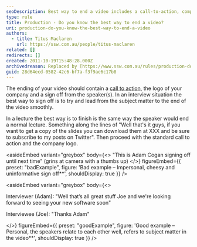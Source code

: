 ```yaml
---
seoDescription: Best way to end a video includes a call-to-action, company logo, and speaker sign-off.
type: rule
title: Production - Do you know the best way to end a video?
uri: production-do-you-know-the-best-way-to-end-a-video
authors:
  - title: Titus Maclaren
    url: https://ssw.com.au/people/titus-maclaren
related: []
redirects: []
created: 2011-10-19T15:48:28.000Z
archivedreason: Replaced by [https://www.ssw.com.au/rules/production-do-you-add-a-call-to-action](/rules/production-do-you-add-a-call-to-action)
guid: 28d64ecd-0582-42c6-bf7a-f3f9ae6c17b8
---
```


The ending of your video should contain a [call to action](/production-do-you-add-a-call-to-action), the logo of your company and a sign off from the speaker(s).
In an interview situation the best way to sign off is to try and lead from the subject matter to the end of the video smoothly.

In a lecture the best way is to finish is the same way the speaker would end a normal lecture. Something along the lines of "Well that's it guys, if you want to get a copy of the slides you can download them at XXX and be sure to subscribe to my posts on Twitter". Then proceed with the standard call to action and the company logo.

<asideEmbed
  variant="greybox"
  body={<>
    "This is Adam Cogan signing off until next time" (grins at camera with a thumbs up)
  </>}
  figureEmbed={{
    preset: "badExample",
    figure: 'Bad example – Impersonal, cheesy and uninformative sign off\*\*',
    shouldDisplay: true
  }}
/>

<asideEmbed
  variant="greybox"
  body={<>
    
Interviewer (Adam):
"Well that’s all great stuff Joe and we're looking forward to seeing your new software soon"

Interviewee (Joe):
"Thanks Adam"

  </>}
  figureEmbed={{
    preset: "goodExample",
    figure: 'Good example – Personal, the speakers relate to each other well, refers to subject matter in the video\*\*',
    shouldDisplay: true
  }}
/>